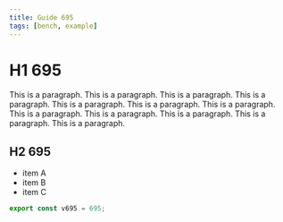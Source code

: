 ```yaml
---
title: Guide 695
tags: [bench, example]
---
```


# H1 695

This is a paragraph. This is a paragraph. This is a paragraph. This is a paragraph. This is a paragraph. This is a paragraph. This is a paragraph. This is a paragraph. This is a paragraph. This is a paragraph. This is a paragraph. This is a paragraph. 

## H2 695

- item A
- item B
- item C

```ts
export const v695 = 695;
```